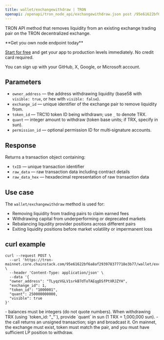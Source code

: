 ---
title: wallet/exchangewithdraw | TRON
openapi: /openapi/tron_node_api/exchangewithdraw.json post /95e61622bf6a8af293978377718e3b77/wallet/exchangewithdraw
---

TRON API method that removes liquidity from an existing exchange trading pair on the TRON decentralized exchange.

<Check>
**Get you own node endpoint today**

[Start for free](https://console.chainstack.com/) and get your app to production levels immediately. No credit card required.

You can sign up with your GitHub, X, Google, or Microsoft account.
</Check>

## Parameters

- `owner_address` — the address withdrawing liquidity (base58 with `visible: true`, or hex with `visible: false`).
- `exchange_id` — unique identifier of the exchange pair to remove liquidity from.
- `token_id` — TRC10 token ID being withdrawn; use `_` to denote TRX.
- `quant` — integer amount to withdraw (token base units; if TRX, specify in sun).
- `permission_id` — optional permission ID for multi‑signature accounts.

## Response

Returns a transaction object containing:

- `txID` — unique transaction identifier
- `raw_data` — raw transaction data including contract details
- `raw_data_hex` — hexadecimal representation of raw transaction data

## Use case

The `wallet/exchangewithdraw` method is used for:

- Removing liquidity from trading pairs to claim earned fees
- Withdrawing capital from underperforming or deprecated markets
- Rebalancing liquidity provider positions across different pairs
- Exiting liquidity positions before market volatility or impermanent loss

## curl example

```shell Shell
curl --request POST \
  --url 'https://tron-mainnet.core.chainstack.com/95e61622bf6a8af293978377718e3b77/wallet/exchangewithdraw' \
  --header 'Content-Type: application/json' \
  --data '{
  "owner_address": "TLyqzVGLV1srkB7dToTAEqgDSfPtXRJZYH",
  "exchange_id": 1,
  "token_id": "1000001",
  "quant": 250000000000,
  "visible": true
}'
```

<Info>
- balances must be integers (do not quote numbers). When withdrawing TRX (using `token_id: "_"`), provide `quant` in sun (1 TRX = 1,000,000 sun).
- the call returns an unsigned transaction; sign and broadcast it. On mainnet, the exchange must exist, token must match the pair, and you must have sufficient LP position to withdraw.
</Info>
